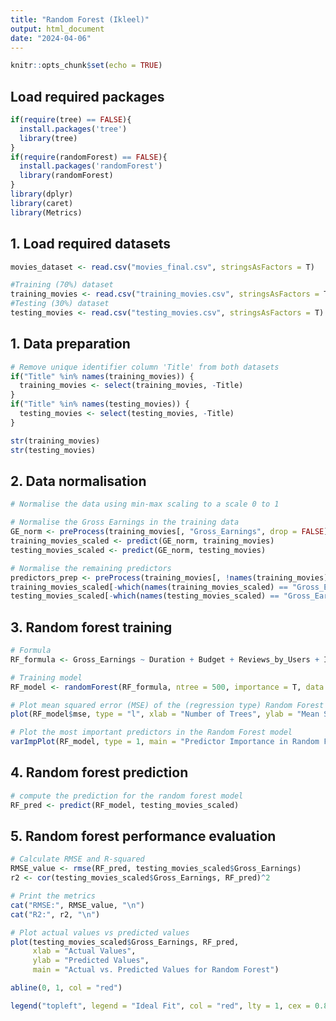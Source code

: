 ---
title: "Random Forest (Ikleel)"
output: html_document
date: "2024-04-06"
---

```{r setup, include=FALSE}
knitr::opts_chunk$set(echo = TRUE)
```

## Load required packages

```{r}
if(require(tree) == FALSE){
  install.packages('tree')
  library(tree)
}
if(require(randomForest) == FALSE){
  install.packages('randomForest')
  library(randomForest)
}
library(dplyr)
library(caret)
library(Metrics)
```

## 1. Load required datasets

```{r}
movies_dataset <- read.csv("movies_final.csv", stringsAsFactors = T)

#Training (70%) dataset
training_movies <- read.csv("training_movies.csv", stringsAsFactors = T)
#Testing (30%) dataset
testing_movies <- read.csv("testing_movies.csv", stringsAsFactors = T)
```

## 1. Data preparation

```{r}
# Remove unique identifier column 'Title' from both datasets
if("Title" %in% names(training_movies)) {
  training_movies <- select(training_movies, -Title)
}
if("Title" %in% names(testing_movies)) {
  testing_movies <- select(testing_movies, -Title)
}

str(training_movies)
str(testing_movies)
```

## 2. Data normalisation

```{r}
# Normalise the data using min-max scaling to a scale 0 to 1

# Normalise the Gross Earnings in the training data
GE_norm <- preProcess(training_movies[, "Gross_Earnings", drop = FALSE], method = "range")
training_movies_scaled <- predict(GE_norm, training_movies)
testing_movies_scaled <- predict(GE_norm, testing_movies)

# Normalise the remaining predictors
predictors_prep <- preProcess(training_movies[, !names(training_movies) %in% c("Gross_Earnings")], method = "range")
training_movies_scaled[-which(names(training_movies_scaled) == "Gross_Earnings")] <- predict(predictors_prep, training_movies[-which(names(training_movies) == "Gross_Earnings")])
testing_movies_scaled[-which(names(testing_movies_scaled) == "Gross_Earnings")] <- predict(predictors_prep, testing_movies[-which(names(testing_movies) == "Gross_Earnings")])
```

## 3. Random forest training

```{r}
# Formula
RF_formula <- Gross_Earnings ~ Duration + Budget + Reviews_by_Users + IMDB_Score

# Training model
RF_model <- randomForest(RF_formula, ntree = 500, importance = T, data = training_movies_scaled)

# Plot mean squared error (MSE) of the (regression type) Random Forest model
plot(RF_model$mse, type = "l", xlab = "Number of Trees", ylab = "Mean Squared Error (MSE)", main = "Random Forest MSE")

# Plot the most important predictors in the Random Forest model
varImpPlot(RF_model, type = 1, main = "Predictor Importance in Random Forest Model")
```

## 4. Random forest prediction

```{r}
# compute the prediction for the random forest model
RF_pred <- predict(RF_model, testing_movies_scaled)
```

## 5. Random forest performance evaluation

```{r}
# Calculate RMSE and R-squared
RMSE_value <- rmse(RF_pred, testing_movies_scaled$Gross_Earnings)
r2 <- cor(testing_movies_scaled$Gross_Earnings, RF_pred)^2

# Print the metrics
cat("RMSE:", RMSE_value, "\n")
cat("R2:", r2, "\n")

# Plot actual values vs predicted values
plot(testing_movies_scaled$Gross_Earnings, RF_pred,
     xlab = "Actual Values", 
     ylab = "Predicted Values", 
     main = "Actual vs. Predicted Values for Random Forest")

abline(0, 1, col = "red")

legend("topleft", legend = "Ideal Fit", col = "red", lty = 1, cex = 0.8)
```
